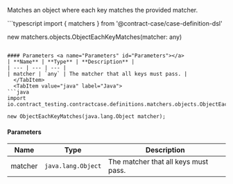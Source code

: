 
Matches an object where each key matches the provided matcher.

<Tabs groupId="language">
  <TabItem value="typescript" label="Typescript">
```typescript
import { matchers } from '@contract-case/case-definition-dsl'

new matchers.objects.ObjectEachKeyMatches(matcher: any)
```

#### Parameters <a name="Parameters" id="Parameters"></a>
| **Name** | **Type** | **Description** |
| --- | --- | --- |
| matcher | `any` | The matcher that all keys must pass. |
  </TabItem>
  <TabItem value="java" label="Java">
```java
import io.contract_testing.contractcase.definitions.matchers.objects.ObjectEachKeyMatches;

new ObjectEachKeyMatches(java.lang.Object matcher);
```

#### Parameters <a name="Parameters" id="Parameters"></a>
| **Name** | **Type** | **Description** |
| --- | --- | --- |
| matcher | `java.lang.Object` | The matcher that all keys must pass. |
  </TabItem>
</Tabs>
